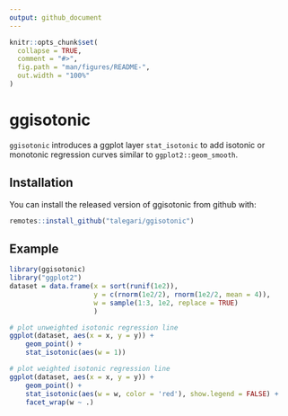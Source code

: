 ```yaml
---
output: github_document
---
```


<!-- README.md is generated from README.Rmd. Please edit that file -->

```r
knitr::opts_chunk$set(
  collapse = TRUE,
  comment = "#>",
  fig.path = "man/figures/README-",
  out.width = "100%"
)
```

# ggisotonic

<!-- badges: start -->
<!-- badges: end -->

`ggisotonic` introduces a ggplot layer `stat_isotonic` to add isotonic or monotonic regression curves similar to `ggplot2::geom_smooth`.

## Installation

You can install the released version of ggisotonic from github with:

``` r
remotes::install_github("talegari/ggisotonic")
```

## Example


```r
library(ggisotonic)
library("ggplot2")
dataset = data.frame(x = sort(runif(1e2)),
                     y = c(rnorm(1e2/2), rnorm(1e2/2, mean = 4)),
                     w = sample(1:3, 1e2, replace = TRUE)
                     )

# plot unweighted isotonic regression line
ggplot(dataset, aes(x = x, y = y)) +
    geom_point() +
    stat_isotonic(aes(w = 1))

# plot weighted isotonic regression line
ggplot(dataset, aes(x = x, y = y)) +
    geom_point() +
    stat_isotonic(aes(w = w, color = 'red'), show.legend = FALSE) +
    facet_wrap(w ~ .)
```
